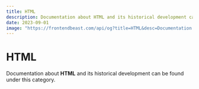 ```yaml
---
title: HTML
description: Documentation about HTML and its historical development can be found under this category.
date: 2023-09-01
image: "https://frontendbeast.com/api/og?title=HTML&desc=Documentation about HTML and its historical development can be found under this category."
---
```



# HTML

Documentation about **HTML** and its historical development can be found under this category.

<Cards>
  <Card icon={"🔤"} title=" Introduction to HTML" href="/html/introduction" />
</Cards>
